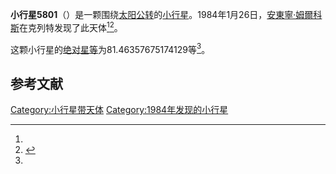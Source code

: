 {{Infobox planet
| bgcolour = #FFFFC0
| name = 5801 Vasarely
| symbol = 
| image = 
| caption = 
| discovery = yes
| discovery_ref = 
| discoverer = [[安東寧·姆爾科斯|安東寧·姆爾科斯]]
| discovery_site = [[克列特|克列特]] 
| discovered = 1984年1月26日
| designations = yes
| mp_name = 
| named_after = 
| alt_names = 1984 BK/ 1973 AF2 / 1979 VE2 / 1986 RS10 / 1986 VV8
| mp_category = [[主带小行星|主带小行星]]
| orbit_ref = <ref name="a">[http://ssd.jpl.nasa.gov/sbdb.cgi?sstr=5801 5801 Vasarely] {{Wayback|url=http://ssd.jpl.nasa.gov/sbdb.cgi?sstr=5801 |date=20140922165543 }}，小行星數據庫瀏覽器（JPL Small-Body Database Browser）－[[美国国家航空航天局|美国国家航空航天局]]喷气推进实验室</ref>
| epoch = 2456400.5 (2013年4月18日更新)
| aphelion = {{convert|2.616035413715037|AU|km|3|abbr=on|lk=out}}
| perihelion = {{convert|2.127939297714731|AU|km|3|abbr=on}}
| semimajor = {{convert|2.371987355714884|AU|km|3|abbr=on}}
| eccentricity = 0.102887588
| period = 1334.341463 [[日|日]]<br />3.65[[儒略年|儒略年]]
| avg_speed = 
| inclination = 4.244666296607513
| asc_node = 304.4221832231502
| mean_anomaly = 
| arg_peri = 81.46357675174129
| satellites = 
| physical_characteristics = yes
| dimensions = 
| mass = 
| density = 
| surface_grav = 
| escape_velocity = 
| sidereal_day = 
| axial_tilt = 
| pole_ecliptic_lat = 
| pole_ecliptic_lon = 
| albedo = 
| temperatures= 
| temp_name1 = 
| mean_temp_1 = 
| max_temp_1 = 
| temp_name2 = 
| max_temp_2 = 
| spectral_type = 
| abs_magnitude = 81.46357675174129
}}

'''小行星5801'''（{{lang-en|5801 Vasarely}}）是一颗围绕[[太阳|太阳]][[公转|公转]]的[[小行星|小行星]]。1984年1月26日，[[安東寧·姆爾科斯|安東寧·姆爾科斯]]在克列特发现了此天体<ref name="a" /><ref>{{cite news|title=小行星列表|url=http://cfa-www.harvard.edu/iau/lists/NumberedMPs.txt|accessdate=2013-07-08|newspaper=哈佛大学|archive-date=2008-05-17|archive-url=https://web.archive.org/web/20080517010638/http://cfa-www.harvard.edu/iau/lists/NumberedMPs.txt|dead-url=no}}</ref>。

这颗小行星的[[绝对星等|绝对星等]]为81.46357675174129等<ref name="a" />。

==参考文献==
{{reflist}}
{{Minor Planet Number|[[小行星5800|小行星5800]]|[[小行星5802|小行星5802]]}}

{{小天体}}

[[Category:小行星带天体|Category:小行星带天体]]
[[Category:1984年发现的小行星|Category:1984年发现的小行星]]

{{asteroid-stub}}